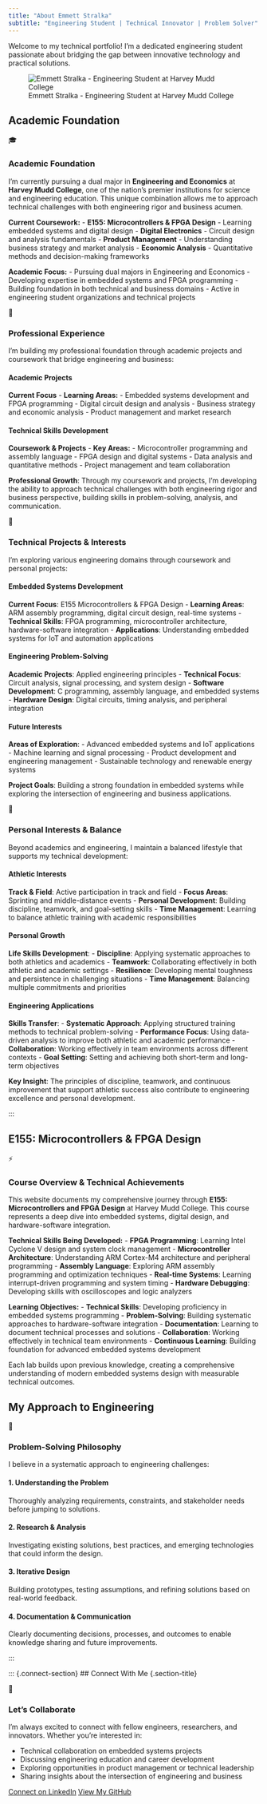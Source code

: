 ```yaml
---
title: "About Emmett Stralka"
subtitle: "Engineering Student | Technical Innovator | Problem Solver"
---
```


Welcome to my technical portfolio! I'm a dedicated engineering student passionate about 
bridging the gap between innovative technology and practical solutions.

![Emmett Stralka - Engineering Student at Harvey Mudd College](images/headshot.jpg){.about-image}

## Academic Foundation

::: {.journey-grid}

::: {.journey-card .scroll-animate-left}
::: {.card-icon}
🎓
:::
### Academic Foundation

I'm currently pursuing a dual major in **Engineering and Economics** at **Harvey Mudd College**, one of the nation's premier institutions for science and engineering education. This unique combination allows me to approach technical challenges with both engineering rigor and business acumen.

**Current Coursework:**
- **E155: Microcontrollers & FPGA Design** - Learning embedded systems and digital design
- **Digital Electronics** - Circuit design and analysis fundamentals
- **Product Management** - Understanding business strategy and market analysis
- **Economic Analysis** - Quantitative methods and decision-making frameworks

**Academic Focus:**
- Pursuing dual majors in Engineering and Economics
- Developing expertise in embedded systems and FPGA programming
- Building foundation in both technical and business domains
- Active in engineering student organizations and technical projects
:::

::: {.journey-card .scroll-animate-scale}
::: {.card-icon}
💼
:::
### Professional Experience

I'm building my professional foundation through academic projects and coursework that bridge engineering and business:

#### Academic Projects
**Current Focus** - **Learning Areas:**
- Embedded systems development and FPGA programming
- Digital circuit design and analysis
- Business strategy and economic analysis
- Product management and market research

#### Technical Skills Development
**Coursework & Projects** - **Key Areas:**
- Microcontroller programming and assembly language
- FPGA design and digital systems
- Data analysis and quantitative methods
- Project management and team collaboration

**Professional Growth**: Through my coursework and projects, I'm developing the ability to approach technical challenges with both engineering rigor and business perspective, building skills in problem-solving, analysis, and communication.
:::

::: {.journey-card .scroll-animate-right}
::: {.card-icon}
🚀
:::
### Technical Projects & Interests

I'm exploring various engineering domains through coursework and personal projects:

#### Embedded Systems Development
**Current Focus**: E155 Microcontrollers & FPGA Design
- **Learning Areas**: ARM assembly programming, digital circuit design, real-time systems
- **Technical Skills**: FPGA programming, microcontroller architecture, hardware-software integration
- **Applications**: Understanding embedded systems for IoT and automation applications

#### Engineering Problem-Solving
**Academic Projects**: Applied engineering principles
- **Technical Focus**: Circuit analysis, signal processing, and system design
- **Software Development**: C programming, assembly language, and embedded systems
- **Hardware Design**: Digital circuits, timing analysis, and peripheral integration

#### Future Interests
**Areas of Exploration**: 
- Advanced embedded systems and IoT applications
- Machine learning and signal processing
- Product development and engineering management
- Sustainable technology and renewable energy systems

**Project Goals**: Building a strong foundation in embedded systems while exploring the intersection of engineering and business applications.
:::

::: {.journey-card .scroll-animate-left}
::: {.card-icon}
🏃
:::
### Personal Interests & Balance

Beyond academics and engineering, I maintain a balanced lifestyle that supports my technical development:

#### Athletic Interests
**Track & Field**: Active participation in track and field
- **Focus Areas**: Sprinting and middle-distance events
- **Personal Development**: Building discipline, teamwork, and goal-setting skills
- **Time Management**: Learning to balance athletic training with academic responsibilities

#### Personal Growth
**Life Skills Development**:
- **Discipline**: Applying systematic approaches to both athletics and academics
- **Teamwork**: Collaborating effectively in both athletic and academic settings
- **Resilience**: Developing mental toughness and persistence in challenging situations
- **Time Management**: Balancing multiple commitments and priorities

#### Engineering Applications
**Skills Transfer**:
- **Systematic Approach**: Applying structured training methods to technical problem-solving
- **Performance Focus**: Using data-driven analysis to improve both athletic and academic performance
- **Collaboration**: Working effectively in team environments across different contexts
- **Goal Setting**: Setting and achieving both short-term and long-term objectives

**Key Insight**: The principles of discipline, teamwork, and continuous improvement that support athletic success also contribute to engineering excellence and personal development.
:::

:::
:::

::: {.e155-section}
## E155: Microcontrollers & FPGA Design {.section-title}

::: {.e155-section}
::: {.e155-card .scroll-animate-scale}
::: {.card-icon}
⚡
:::
### Course Overview & Technical Achievements

This website documents my comprehensive journey through **E155: Microcontrollers and FPGA Design** at Harvey Mudd College. This course represents a deep dive into embedded systems, digital design, and hardware-software integration.

**Technical Skills Being Developed:**
- **FPGA Programming**: Learning Intel Cyclone V design and system clock management
- **Microcontroller Architecture**: Understanding ARM Cortex-M4 architecture and peripheral programming
- **Assembly Language**: Exploring ARM assembly programming and optimization techniques
- **Real-time Systems**: Learning interrupt-driven programming and system timing
- **Hardware Debugging**: Developing skills with oscilloscopes and logic analyzers

**Learning Objectives:**
- **Technical Skills**: Developing proficiency in embedded systems programming
- **Problem-Solving**: Building systematic approaches to hardware-software integration
- **Documentation**: Learning to document technical processes and solutions
- **Collaboration**: Working effectively in technical team environments
- **Continuous Learning**: Building foundation for advanced embedded systems development

Each lab builds upon previous knowledge, creating a comprehensive understanding of modern embedded systems design with measurable technical outcomes.
:::
:::
:::

## My Approach to Engineering {.section-title}

::: {.approach-section}
::: {.approach-card .scroll-animate-left}
::: {.card-icon}
🎯
:::
### Problem-Solving Philosophy

I believe in a systematic approach to engineering challenges:

#### 1. Understanding the Problem
Thoroughly analyzing requirements, constraints, and stakeholder needs before jumping to solutions.

#### 2. Research & Analysis
Investigating existing solutions, best practices, and emerging technologies that could inform the design.

#### 3. Iterative Design
Building prototypes, testing assumptions, and refining solutions based on real-world feedback.

#### 4. Documentation & Communication
Clearly documenting decisions, processes, and outcomes to enable knowledge sharing and future improvements.
:::
:::
:::

::: {.connect-section}
## Connect With Me {.section-title}

::: {.connect-section}
::: {.connect-card .scroll-animate-right}
::: {.card-icon}
🤝
:::
### Let's Collaborate

I'm always excited to connect with fellow engineers, researchers, and innovators. Whether you're interested in:

- Technical collaboration on embedded systems projects
- Discussing engineering education and career development
- Exploring opportunities in product management or technical leadership
- Sharing insights about the intersection of engineering and business

::: {.cta-buttons}
[Connect on LinkedIn](https://www.linkedin.com/in/emmett-stralka-b41575213/){.btn .btn-primary target="_blank"}
[View My GitHub](https://github.com/stremme1){.btn .btn-secondary target="_blank"}
:::
:::
:::

<script src="scroll-animations.js"></script>
